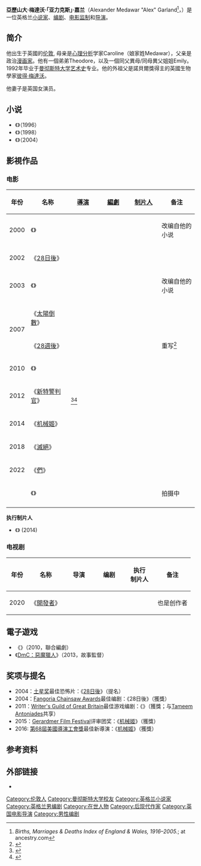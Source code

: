 {{noteTA
|G1=Show
|G2=Movie
|G3=TV
}}
{{Infobox person
|name = 亞力克斯·嘉蘭<br/>Alex Garland
|image = 15-alex-garland.w330.h330.jpg
|caption = 2018年的嘉蘭
|birth_name = Alexander Medawar Garland
|birth_date = {{birth date and age|df=yes|1970|5|26}}
|birth_place = 英國[[伦敦|伦敦]]
|education = [[曼彻斯特大学|曼彻斯特大学]]（B.A.，艺术史，1992）
|alma_mater = [[曼彻斯特大学|曼彻斯特大学]]
|occupation = 小說作家、编剧、導演
|years active = 1996年–现在
| parents = {{link-en|尼古拉斯·嘉蘭|Nicholas Garland}}
| relatives = [[彼得·梅達沃|彼得·梅達沃]]（外祖父）
| spouse = {{link-en|帕洛馬·貝薩|Paloma Baeza}}
| children = 2名
}}

'''亞歷山大·梅達沃·「亚力克斯」·嘉兰'''（Alexander Medawar "Alex" Garland<ref name="birth">''Births, Marriages & Deaths Index of England & Wales, 1916–2005.''; at ancestry.com</ref>，{{bd|1970年|5月26日}}）是一位英格兰[[小说家|小说家]]、[[编剧|编剧]]、[[电影监制|电影监制]]和[[导演|导演]]。

== 简介 ==
他出生于英國的[[伦敦|伦敦]], 母亲是[[心理分析|心理分析]]学家Caroline（娘家姓Medawar），父亲是政治[[漫画家|漫画家]]{{link-en|尼古拉斯·嘉蘭|Nicholas Garland}}。他有一個弟弟Theodore，以及一個同父異母/同母異父姐姐Emily。1992年毕业于[[曼彻斯特大学|曼彻斯特大学]][[艺术史|艺术史]]专业。他的外祖父是諾貝爾獎得主的英國生物學家[[彼得·梅達沃|彼得·梅達沃]]。

他妻子是英国女演员{{link-en|帕洛馬·貝薩|Paloma Baeza}}。

== 小说==
* 《{{le|海灘 (亞力克斯·嘉蘭小說)|The Beach (novel)|海灘}}》（1996）
* 《{{le|四維超正方體 (小說)|The Tesseract (novel)|四維超正方體}}》（1998）
* 《{{le|昏迷 (小說)|The Coma|昏迷}}》（2004）

== 影視作品 ==
===电影===
{| class="wikitable"
|-
! 年份
! 名称
! width="65"| [[電影導演|導演]]
! width="65"| [[編劇|編劇]]
! width="65"| [[电影制片人|制片人]]
! 备注
|-
| 2000
| 《{{le|海灘 (電影)|The Beach (film)|海灘}}》
| {{no}}
| {{no}}
| {{no}}
| 改编自他的小说
|-
| 2002
| 《[[28日後|28日後]]》
| {{no}}
| {{Yes}}
| {{no}}
|
|-
| 2003
| 《{{le|四維超正方體 (電影)|The Tesseract (film)|四維超正方體}}》
| {{no}}
| {{no}}
| {{no}}
| 改编自他的小说
|-
|rowspan="2"|2007
| 《[[太陽倒數|太陽倒數]]》
| {{no}}
| {{Yes}} 
| {{no}}
|
|-
| 《[[28週後|28週後]]》
| {{no}}
| {{partial|未获认可}}
| {{Yes|执行}}
| 重写<ref name="fang">{{cite magazine |last=Salisbury |first=Mark |title=Home on the Rage |pages=31–34 |magazine={{le|Fangoria電鋸獎|Fangoria}} |volume=May 2007 |issue=263 |publisher=Starlog Group, Inc. |ASIN=B001QLDCPC}}</ref>
|-
| 2010
| 《{{le|別讓我走 (電影)|Never Let Me Go (2010 film)|別讓我走}}》
| {{no}}
| {{Yes}}
| {{Yes|执行}}
|
|-
| 2012
| 《[[新特警判官|新特警判官]]》
| {{partial|未获认可}}<br /><ref>{{Cite web|url=https://www.collider.com/alex-garland-directed-dredd-says-karl-urban/|title=Karl Urban Says Alex Garland Actually Directed 'Dredd'|website=Collider|language=en|date=2018-03-07|access-date=2018-03-07}}</ref><ref>{{Cite web|url=https://www.indiewire.com/2019/10/alex-garland-dredd-crude-experience-1202180828/|title=Alex Garland Will Never Direct Another 'Dredd' Movie: 'It Was a Crude Experience'|website=IndieWire|language=en|date=2018-03-07|access-date=2018-03-07}}</ref>
| {{Yes}}
| {{Yes}} 
|
|-
| 2014
| 《[[机械姬|机械姬]]》
| {{Yes}}
| {{Yes}}
| {{no}}
|
|-
| 2018
| 《[[滅絕_(電影)|滅絕]]》
| {{Yes}}
| {{Yes}}
| {{no}}
|
|-
| 2022
| 《[[們|們]]》
| {{Yes}}
| {{Yes}}
| {{no}}
|
|-
| {{TBA}}
| 《{{le|Civil War|Civil War (upcoming film)}}》
| {{Yes}}
| {{Yes}}
| {{no}}
| 拍摄中
|-
|}

'''执行制片人'''
* 《{{le|總統狙殺令|Big Game (2014 film)}}》 (2014)

===电视剧===
{| class="wikitable plainrowheaders"
|-
! 年份
! 名称
! width=65 |导演
! width=65 |编剧
! width=65 |执行<br>制片人
! 备注
|-
| 2020
| 《[[開發者_(2020年電視劇)|開發者]]》
| {{Yes}}
| {{Yes}}
| {{Yes}}
| 也是创作者
|}

== 電子遊戏 ==
* 《{{le|幻想西遊記 (遊戲)|Enslaved: Odyssey to the West|幻想西遊記}}》（2010，聯合編劇）
* 《[[DmC：惡魔獵人|DmC：惡魔獵人]]》（2013，故事監督）

==奖项与提名==
* 2004：[[土星奖|土星奖]]最佳恐怖片：《[[28日後|28日後]]》（提名）
* 2004：[[Fangoria_Chainsaw_Awards|Fangoria Chainsaw Awards]]最佳编剧：《28日後》（獲獎）
* 2011：[[Writer's_Guild_of_Great_Britain|Writer's Guild of Great Britain]]最佳游戏编剧：《{{le|幻想西遊記|Enslaved: Odyssey to the West}}》（獲獎；与[[Tameem_Antoniades|Tameem Antoniades]]共享）
* 2015：[[Gerardmer_Film_Festival|Gerardmer Film Festival]]评审团奖：《[[机械姬|机械姬]]》（獲獎）
* 2016: [[第68屆美國導演工會獎|第68屆美國導演工會獎]]最佳新導演：《[[机械姬|机械姬]]》（獲獎）

==参考资料==
{{reflist}}

==外部链接==
* {{IMDb name|307497}}

{{亞力克斯·嘉蘭}}
{{Authority control}}
{{DEFAULTSORT:Garland, Alex}}
[[Category:伦敦人|Category:伦敦人]]
[[Category:曼彻斯特大学校友|Category:曼彻斯特大学校友]]
[[Category:英格兰小说家|Category:英格兰小说家]]
[[Category:英格兰男编剧|Category:英格兰男编剧]]
[[Category:在世人物|Category:在世人物]]
[[Category:后现代作家|Category:后现代作家]]
[[Category:英国电影导演|Category:英国电影导演]]
[[Category:男性编剧|Category:男性编剧]]
